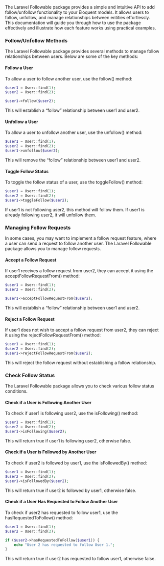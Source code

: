 The Laravel Followable package provides a simple and intuitive API to add follow/unfollow functionality to your Eloquent models. It allows users to follow, unfollow, and manage relationships between entities effortlessly.
This documentation will guide you through how to use the package effectively and illustrate how each feature works using practical examples.

### Follow/Unfollow Methods

The Laravel Followable package provides several methods to manage follow relationships between users. Below are some of the key methods:

#### Follow a User
To allow a user to follow another user, use the follow() method:
```php
$user1 = User::find(1);
$user2 = User::find(2);

$user1->follow($user2);
```
This will establish a “follow” relationship between user1 and user2.

#### Unfollow a User
To allow a user to unfollow another user, use the unfollow() method:
```php
$user1 = User::find(1);
$user2 = User::find(2);
$user1->unfollow($user2);
```
This will remove the “follow” relationship between user1 and user2.

#### Toggle Follow Status
To toggle the follow status of a user, use the toggleFollow() method:
```php
$user1 = User::find(1);
$user2 = User::find(2);
$user1->toggleFollow($user2);
```
If user1 is not following user2, this method will follow them. If user1 is already following user2, it will unfollow them.

### Managing Follow Requests

In some cases, you may want to implement a follow request feature, where a user can send a request to follow another user. The Laravel Followable package allows you to manage follow requests.

#### Accept a Follow Request

If user1 receives a follow request from user2, they can accept it using the acceptFollowRequestFrom() method:
```php
$user1 = User::find(1);
$user2 = User::find(2);

$user1->acceptFollowRequestFrom($user2);
```
This will establish a “follow” relationship between user1 and user2.

#### Reject a Follow Request

If user1 does not wish to accept a follow request from user2, they can reject it using the rejectFollowRequestFrom() method:

```php
$user1 = User::find(1);
$user2 = User::find(2);
$user1->rejectFollowRequestFrom($user2);
```
This will reject the follow request without establishing a follow relationship.

### Check Follow Status

The Laravel Followable package allows you to check various follow status conditions.

#### Check if a User is Following Another User

To check if user1 is following user2, use the isFollowing() method:
```php
$user1 = User::find(1);
$user2 = User::find(2);
$user1->isFollowing($user2);
```

This will return true if user1 is following user2, otherwise false.

#### Check if a User is Followed by Another User

To check if user2 is followed by user1, use the isFollowedBy() method:

```php
$user1 = User::find(1);
$user2 = User::find(2);
$user1->isFollowedBy($user2);
```

This will return true if user2 is followed by user1, otherwise false.

#### Check if a User Has Requested to Follow Another User

To check if user2 has requested to follow user1, use the hasRequestedToFollow() method:
```php
$user1 = User::find(1);
$user2 = User::find(2);

if ($user2->hasRequestedToFollow($user1)) {
    echo "User 2 has requested to follow User 1.";
}
```

This will return true if user2 has requested to follow user1, otherwise false.
